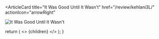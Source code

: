 <ArticleCard
  title="It Was Good Until It Wasn't"
  href="/review/kehlani3L/"
  actionIcon="arrowRight"
>

![It Was Good Until It Wasn't](../../images/cd/kehlani3L.jpg)

</ArticleCard>

  return (
    <>
      {children}
    </>
  );
}